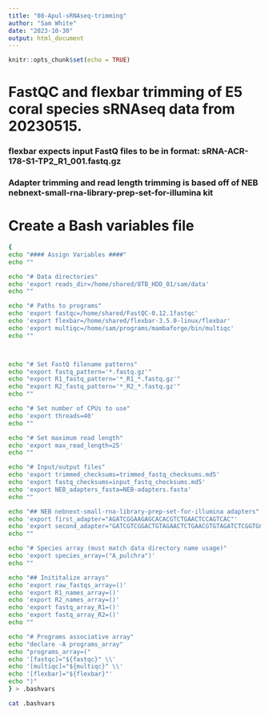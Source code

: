 ```yaml
---
title: "08-Apul-sRNAseq-trimming"
author: "Sam White"
date: "2023-10-30"
output: html_document
---
```


```r
knitr::opts_chunk$set(echo = TRUE)
```

# FastQC and flexbar trimming of E5 coral species sRNAseq data from 20230515.

### flexbar expects input FastQ files to be in format: sRNA-ACR-178-S1-TP2_R1_001.fastq.gz

### Adapter trimming and read length trimming is based off of NEB nebnext-small-rna-library-prep-set-for-illumina kit

# Create a Bash variables file
```bash
{
echo "#### Assign Variables ####"
echo ""

echo "# Data directories"
echo 'export reads_dir=/home/shared/8TB_HDD_01/sam/data'
echo ""

echo "# Paths to programs"
echo 'export fastqc=/home/shared/FastQC-0.12.1fastqc'
echo 'export flexbar=/home/shared/flexbar-3.5.0-linux/flexbar'
echo 'export multiqc=/home/sam/programs/mambaforge/bin/multiqc'
echo ""



echo "# Set FastQ filename patterns"
echo "export fastq_pattern='*.fastq.gz'"
echo "export R1_fastq_pattern='*_R1_*.fastq.gz'"
echo "export R2_fastq_pattern='*_R2_*.fastq.gz'"
echo ""

echo "# Set number of CPUs to use"
echo 'export threads=40'
echo ""

echo "# Set maximum read length"
echo 'export max_read_length=25'
echo ""

echo "# Input/output files"
echo 'export trimmed_checksums=trimmed_fastq_checksums.md5'
echo 'export fastq_checksums=input_fastq_checksums.md5'
echo 'export NEB_adapters_fasta=NEB-adapters.fasta'
echo ""

echo "## NEB nebnext-small-rna-library-prep-set-for-illumina adapters"
echo 'export first_adapter="AGATCGGAAGAGCACACGTCTGAACTCCAGTCAC"'
echo 'export second_adapter="GATCGTCGGACTGTAGAACTCTGAACGTGTAGATCTCGGTGGTCGCCGTATCATT"'
echo ""

echo "# Species array (must match data directory name usage)"
echo 'export species_array=("A_pulchra")'
echo ""

echo "## Inititalize arrays"
echo 'export raw_fastqs_array=()'
echo 'export R1_names_array=()'
echo 'export R2_names_array=()'
echo 'export fastq_array_R1=()'
echo 'export fastq_array_R2=()'
echo ""

echo "# Programs associative array"
echo "declare -A programs_array"
echo "programs_array=("
echo '[fastqc]="${fastqc}" \\'
echo '[multiqc]="${multiqc}" \\'
echo '[flexbar]="${flexbar}"'
echo ")"
} > .bashvars

cat .bashvars
```
